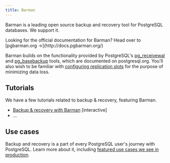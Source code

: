 ```yaml
---
title: Barman
---
```


Barman is a leading open source backup and recovery tool for PostgreSQL databases. We support it. 

<Attention>
    Looking for the official documentation for Barman? Head over to [pgbarman.org &rarr;](http://docs.pgbarman.org/)
</Attention>

Barman builds on the functionality provided by PostgreSQL's [pg_receivewal](https://www.postgresql.org/docs/current/app-pgreceivewal.html) and [pg_basebackup](https://www.postgresql.org/docs/current/app-pgbasebackup.html) tools, which are documented on postgresql.org. You'll also wish to be familiar with [configuring replication slots](https://www.postgresql.org/docs/current/warm-standby.html#STREAMING-REPLICATION-SLOTS) for the purpose of minimizing data loss.


## Tutorials

We have a few tutorials related to backup & recovery, featuring Barman.

- [Backup & recovery with Barman](/barman/tutorials) [interactive]
- ...

## Use cases

Backup and recovery is a part of every PostgreSQL user's journey with PostgreSQL. Learn more about it, including [featured use cases we see in production](/postgresql_journey/07_backup_and_recovery). 
